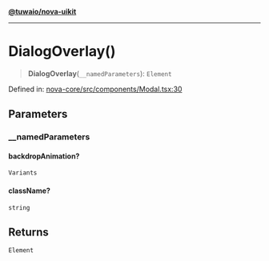 [**@tuwaio/nova-uikit**](../../../README.md)

***

# DialogOverlay()

> **DialogOverlay**(`__namedParameters`): `Element`

Defined in: [nova-core/src/components/Modal.tsx:30](https://github.com/TuwaIO/nova-uikit/blob/607da4bfc83714934b7ce8c7452512024d634763/packages/nova-core/src/components/Modal.tsx#L30)

## Parameters

### \_\_namedParameters

#### backdropAnimation?

`Variants`

#### className?

`string`

## Returns

`Element`
